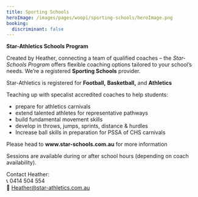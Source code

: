 ```yaml
---
title: Sporting Schools
heroImage: /images/pages/woopi/sporting-schools/heroImage.png
booking:
  discriminant: false
---
```

**Star-Athletics Schools Program**

Created by Heather, connecting a team of qualified coaches – the *Star-Schools  Program* offers flexible coaching options tailored to your school’s needs. We’re a registered **Sporting Schools** provider.

Star-Athletics is registered for **Football,** **Basketball,**  and **Athletics**

Teaching up with specalist accredited coaches to help students:

* prepare for athletics carnivals
* extend talented athletes for representative pathways
* build fundamental movement skills
* develop in throws, jumps, sprints, distance & hurdles
* Increase ball skills in preparation for PSSA of CHS carnivals

Please head to **www\.star-schools.com.au** for more information

Sessions are available during or after school hours (depending on coach availability).

Contact Heather:\
📞 0414 504 554\
📧 [Heather@star-athletics.com.au](mailto:Heather@star-athletics.com.au)
